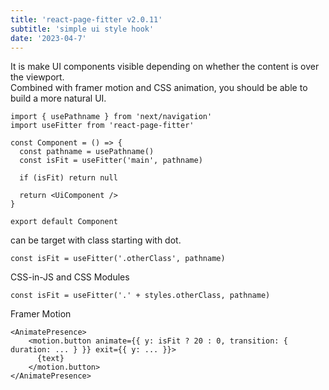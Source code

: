 ```yaml
---
title: 'react-page-fitter v2.0.11'
subtitle: 'simple ui style hook'
date: '2023-04-7'
---
```


It is make UI components visible depending on whether the content is over the viewport.  
Combined with framer motion and CSS animation, you should be able to build a more natural UI.

```tsx
import { usePathname } from 'next/navigation'
import useFitter from 'react-page-fitter'

const Component = () => {
  const pathname = usePathname()
  const isFit = useFitter('main', pathname)

  if (isFit) return null

  return <UiComponent />
}

export default Component
```

<PageFitter />

can be target with class starting with dot.

```tsx
const isFit = useFitter('.otherClass', pathname)
```

CSS-in-JS and CSS Modules

```tsx
const isFit = useFitter('.' + styles.otherClass, pathname)
```

Framer Motion

```tsx
<AnimatePresence>
    <motion.button animate={{ y: isFit ? 20 : 0, transition: { duration: ... } }} exit={{ y: ... }}>
      {text}
    </motion.button>
</AnimatePresence>
```
